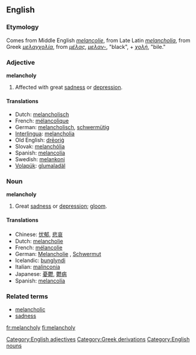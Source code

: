 ==English==

===Etymology===
Comes from Middle English ''[[melancolie]]'', from Late Latin ''[[melancholia]]'', from Greek ''[[μελαγχολία]]'', from ''[[μέλας]]'', ''[[μελαν-]]'', "black", + ''[[χολή]]'', "bile."

===Adjective===
'''melancholy'''
#Affected with great [[sadness]] or [[depression]].

====Translations====
*Dutch: [[melancholisch]]
*French: [[mélancolique]]
*German: [[melancholisch]], [[schwermütig]]
*[[Interlingua]]: [[melancholia]]
*Old English: [[dreorig|drēoriġ]]
*Slovak: [[melanchólia]]
*Spanish: [[melancolía]]
*Swedish: [[melankoni]]
*[[Volapük]]: [[glumaladäl]]

[[Category:English adjectives]]

===Noun===
'''melancholy'''
#Great [[sadness]] or [[depression]]; [[gloom]].

====Translations====
*Chinese: [[忧郁]], [[悲哀]]
*Dutch: [[melancholie]]
*French: [[mélancolie]] {{f}}
*German: [[Melancholie]] {{f}}, [[Schwermut]] {{f}}
*Icelandic: [[þunglyndi]] {{n}}
*Italian: [[malinconia]] {{f}}
*Japanese: [[憂鬱]], [[鬱病]]
*Spanish: [[melancolía]] {{f}}

===Related terms===
*[[melancholic]]
*[[sadness]]

[[Category:Greek derivations]]
[[Category:English nouns]]

[[fr:melancholy]]
[[fi:melancholy]]